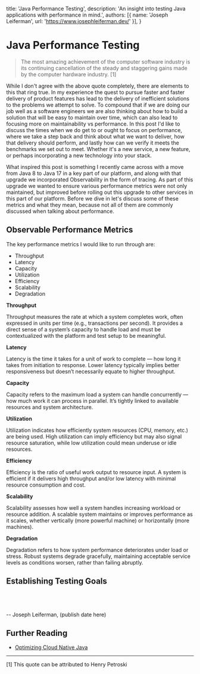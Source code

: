   title: 'Java Performance Testing',
  description: 'An insight into testing Java applications with performance in mind.',
  authors: [{ name: 'Joseph Leiferman', url: 'https://www.josephleiferman.dev/' }],
}

# Java Performance Testing

>The most amazing achievement of the computer software industry is its continuing cancellation of the steady and staggering
gains made by the computer hardware industry. [1]


While I don't agree with the above quote completely, there are elements to this that ring true. In my experience the quest
to pursue faster and faster delivery of product features has lead to the delivery of inefficient solutions to the problems we
attempt to solve. To compound that if we are doing our job well as a software engineers we are also thinking about how to build
a solution that will be easy to maintain over time, which can also lead to focusing more on maintainability vs performance.
In this post I'd like to discuss the times when we do get to or ought to focus on performance,
where we take a step back and think about what we want to deliver, how that delivery should perform, and lastly how can we
verify it meets the benchmarks we set out to meet. Whether it's a new service, a new feature, or perhaps incorporating a
new technology into your stack.

What inspired this post is something I recently came across with a move from Java 8 to Java 17 in a key part of our platform,
and along with that upgrade we incorporated Observability in the form of tracing. As part of this upgrade we wanted to
ensure various performance metrics were not only maintained, but improved before rolling out this upgrade to other services
in this part of our platform. Before we dive in let's discuss some of these metrics and what they mean, because not all
of them are commonly discussed when talking about performance.

## Observable Performance Metrics

The key performance metrics I would like to run through are:
* Throughput
* Latency
* Capacity
* Utilization
* Efficiency
* Scalability
* Degradation


**Throughput**

Throughput measures the rate at which a system completes work, often expressed in units per time (e.g., transactions per second).
It provides a direct sense of a system’s capacity to handle load and must be contextualized with the platform and test setup to be meaningful.

**Latency**

Latency is the time it takes for a unit of work to complete — how long it takes from initiation to response.
Lower latency typically implies better responsiveness but doesn’t necessarily equate to higher throughput.

**Capacity**

Capacity refers to the maximum load a system can handle concurrently — how much work it can process in parallel.
It’s tightly linked to available resources and system architecture.

**Utilization**

Utilization indicates how efficiently system resources (CPU, memory, etc.) are being used. High utilization can imply efficiency
but may also signal resource saturation, while low utilization could mean underuse or idle resources.


**Efficiency**

Efficiency is the ratio of useful work output to resource input. A system is efficient if it delivers high throughput and/or
low latency with minimal resource consumption and cost.


**Scalability**

Scalability assesses how well a system handles increasing workload or resource addition.
A scalable system maintains or improves performance as it scales, whether vertically (more powerful machine) or horizontally (more machines).


**Degradation**

Degradation refers to how system performance deteriorates under load or stress. Robust systems degrade gracefully,
maintaining acceptable service levels as conditions worsen, rather than failing abruptly.


## Establishing Testing Goals
\
\
\
-- Joseph Leiferman, (publish date here)

## Further Reading
- [Optimizing Cloud Native Java](https://www.oreilly.com/library/view/optimizing-cloud-native/9781098149338/)


---

[1] This quote can be attributed to Henry Petroski